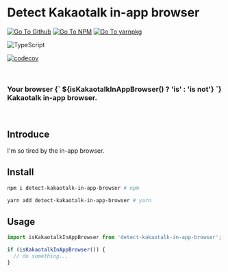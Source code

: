 

<Meta title="detect-kakaotalk-in-app-browser | English" />

# Detect Kakaotalk in-app browser

[![Go To Github](https://img.shields.io/badge/GitHub-100000?style=for-the-badge&logo=github&logoColor=white)](https://github.com/juunini/detect-kakaotalk-in-app-browser)
[![Go To NPM](https://img.shields.io/badge/npm-CB3837?style=for-the-badge&logo=npm&logoColor=white)](https://www.npmjs.com/package/detect-kakaotalk-in-app-browser)
[![Go To yarnpkg](https://img.shields.io/badge/Yarn-2C8EBB?style=for-the-badge&logo=yarn&logoColor=white)](https://yarnpkg.com/package/detect-kakaotalk-in-app-browser)

![TypeScript](https://img.shields.io/badge/TypeScript-007ACC?style=for-the-badge&logo=typescript&logoColor=white)

[![codecov](https://codecov.io/gh/juunini/detect-kakaotalk-in-app-browser-/branch/main/graph/badge.svg?token=A29MTWGGAX)](https://codecov.io/gh/juunini/detect-kakaotalk-in-app-browser-)

<br />
<h3>
  Your browser
  <strong style={{ color: isKakaotalkInAppBrowser() ? 'red' : 'green' }}>
    {` ${isKakaotalkInAppBrowser() ? 'is' : 'is not'} `}
  </strong>
  Kakaotalk in-app browser.
</h3>
<br />

## Introduce

I'm so tired by the in-app browser.

## Install

```bash
npm i detect-kakaotalk-in-app-browser # npm

yarn add detect-kakaotalk-in-app-browser # yarn
```

## Usage

```ts
import isKakaotalkInAppBrowser from 'detect-kakaotalk-in-app-browser';

if (isKakaotalkInAppBrowser()) {
  // do something...
}
```
